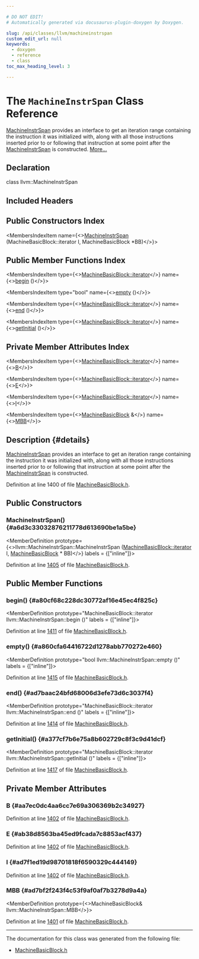 ```yaml
---

# DO NOT EDIT!
# Automatically generated via docusaurus-plugin-doxygen by Doxygen.

slug: /api/classes/llvm/machineinstrspan
custom_edit_url: null
keywords:
  - doxygen
  - reference
  - class
toc_max_heading_level: 3

---
```





# The `MachineInstrSpan` Class Reference

<DoxygenPage pluginConfig={pluginConfig}>

<a href="/docs/api/classes/llvm/machineinstrspan">MachineInstrSpan</a> provides an interface to get an iteration range containing the instruction it was initialized with, along with all those instructions inserted prior to or following that instruction at some point after the <a href="/docs/api/classes/llvm/machineinstrspan">MachineInstrSpan</a> is constructed. <a href="#details">More...</a>

## Declaration

<CodeBlock>class llvm::MachineInstrSpan</CodeBlock>

## Included Headers

<IncludesList>
<IncludesListItem
  filePath="llvm/CodeGen/MachineBasicBlock.h"
  permalink="/docs/api/files/include/include/llvm/include/llvm/codegen/machinebasicblock-h"
  isLocal="true" />
</IncludesList>

## Public Constructors Index

<MembersIndex>

<MembersIndexItem
  name={<><a href="#a6d3c33032876211778d613690be1a5be">MachineInstrSpan</a> (MachineBasicBlock::iterator I, MachineBasicBlock &#42;BB)</>}>
</MembersIndexItem>

</MembersIndex>

## Public Member Functions Index

<MembersIndex>

<MembersIndexItem
  type={<><a href="/docs/api/classes/llvm/machinebasicblock/#ae34c996b58df9b9ce6695a0c8b70c533">MachineBasicBlock::iterator</a></>}
  name={<><a href="#a80cf68c228dc30772af16e45ec4f825c">begin</a> ()</>}>
</MembersIndexItem>

<MembersIndexItem
  type="bool"
  name={<><a href="#a860cfa64416722d1278abb770272e460">empty</a> ()</>}>
</MembersIndexItem>

<MembersIndexItem
  type={<><a href="/docs/api/classes/llvm/machinebasicblock/#ae34c996b58df9b9ce6695a0c8b70c533">MachineBasicBlock::iterator</a></>}
  name={<><a href="#ad7baac24bfd68006d3efe73d6c3037f4">end</a> ()</>}>
</MembersIndexItem>

<MembersIndexItem
  type={<><a href="/docs/api/classes/llvm/machinebasicblock/#ae34c996b58df9b9ce6695a0c8b70c533">MachineBasicBlock::iterator</a></>}
  name={<><a href="#a377cf7b6e75a8b602729c8f3c9d41dcf">getInitial</a> ()</>}>
</MembersIndexItem>

</MembersIndex>

## Private Member Attributes Index

<MembersIndex>

<MembersIndexItem
  type={<><a href="/docs/api/classes/llvm/machinebasicblock/#ae34c996b58df9b9ce6695a0c8b70c533">MachineBasicBlock::iterator</a></>}
  name={<><a href="#aa7ec0dc4aa6cc7e69a306369b2c34927">B</a></>}>
</MembersIndexItem>

<MembersIndexItem
  type={<><a href="/docs/api/classes/llvm/machinebasicblock/#ae34c996b58df9b9ce6695a0c8b70c533">MachineBasicBlock::iterator</a></>}
  name={<><a href="#ab38d8563ba45ed9fcada7c8853acf437">E</a></>}>
</MembersIndexItem>

<MembersIndexItem
  type={<><a href="/docs/api/classes/llvm/machinebasicblock/#ae34c996b58df9b9ce6695a0c8b70c533">MachineBasicBlock::iterator</a></>}
  name={<><a href="#ad7f1ed19d98701818f6590329c444149">I</a></>}>
</MembersIndexItem>

<MembersIndexItem
  type={<><a href="/docs/api/classes/llvm/machinebasicblock">MachineBasicBlock</a> &amp;</>}
  name={<><a href="#ad7bf2f243f4c53f9af0af7b3278d9a4a">MBB</a></>}>
</MembersIndexItem>

</MembersIndex>

## Description {#details}

<a href="/docs/api/classes/llvm/machineinstrspan">MachineInstrSpan</a> provides an interface to get an iteration range containing the instruction it was initialized with, along with all those instructions inserted prior to or following that instruction at some point after the <a href="/docs/api/classes/llvm/machineinstrspan">MachineInstrSpan</a> is constructed.

Definition at line 1400 of file <a href="/docs/api/files/include/include/llvm/include/llvm/codegen/machinebasicblock-h">MachineBasicBlock.h</a>.

<SectionDefinition>

## Public Constructors

### MachineInstrSpan() {#a6d3c33032876211778d613690be1a5be}

<MemberDefinition
  prototype={<>llvm::MachineInstrSpan::MachineInstrSpan (<a href="/docs/api/classes/llvm/machinebasicblock/#ae34c996b58df9b9ce6695a0c8b70c533">MachineBasicBlock::iterator</a> I, <a href="/docs/api/classes/llvm/machinebasicblock">MachineBasicBlock</a> &#42; BB)</>}
  labels = {["inline"]}>

Definition at line <a href="/docs/api/files/include/include/llvm/include/llvm/codegen/machinebasicblock-h/#l01405">1405</a> of file <a href="/docs/api/files/include/include/llvm/include/llvm/codegen/machinebasicblock-h">MachineBasicBlock.h</a>.
</MemberDefinition>

</SectionDefinition>

<SectionDefinition>

## Public Member Functions

### begin() {#a80cf68c228dc30772af16e45ec4f825c}

<MemberDefinition
  prototype="MachineBasicBlock::iterator llvm::MachineInstrSpan::begin ()"
  labels = {["inline"]}>

Definition at line <a href="/docs/api/files/include/include/llvm/include/llvm/codegen/machinebasicblock-h/#l01411">1411</a> of file <a href="/docs/api/files/include/include/llvm/include/llvm/codegen/machinebasicblock-h">MachineBasicBlock.h</a>.
</MemberDefinition>

### empty() {#a860cfa64416722d1278abb770272e460}

<MemberDefinition
  prototype="bool llvm::MachineInstrSpan::empty ()"
  labels = {["inline"]}>

Definition at line <a href="/docs/api/files/include/include/llvm/include/llvm/codegen/machinebasicblock-h/#l01415">1415</a> of file <a href="/docs/api/files/include/include/llvm/include/llvm/codegen/machinebasicblock-h">MachineBasicBlock.h</a>.
</MemberDefinition>

### end() {#ad7baac24bfd68006d3efe73d6c3037f4}

<MemberDefinition
  prototype="MachineBasicBlock::iterator llvm::MachineInstrSpan::end ()"
  labels = {["inline"]}>

Definition at line <a href="/docs/api/files/include/include/llvm/include/llvm/codegen/machinebasicblock-h/#l01414">1414</a> of file <a href="/docs/api/files/include/include/llvm/include/llvm/codegen/machinebasicblock-h">MachineBasicBlock.h</a>.
</MemberDefinition>

### getInitial() {#a377cf7b6e75a8b602729c8f3c9d41dcf}

<MemberDefinition
  prototype="MachineBasicBlock::iterator llvm::MachineInstrSpan::getInitial ()"
  labels = {["inline"]}>

Definition at line <a href="/docs/api/files/include/include/llvm/include/llvm/codegen/machinebasicblock-h/#l01417">1417</a> of file <a href="/docs/api/files/include/include/llvm/include/llvm/codegen/machinebasicblock-h">MachineBasicBlock.h</a>.
</MemberDefinition>

</SectionDefinition>

<SectionDefinition>

## Private Member Attributes

### B {#aa7ec0dc4aa6cc7e69a306369b2c34927}

<MemberDefinition
  prototype="MachineBasicBlock::iterator llvm::MachineInstrSpan::B">

Definition at line <a href="/docs/api/files/include/include/llvm/include/llvm/codegen/machinebasicblock-h/#l01402">1402</a> of file <a href="/docs/api/files/include/include/llvm/include/llvm/codegen/machinebasicblock-h">MachineBasicBlock.h</a>.
</MemberDefinition>

### E {#ab38d8563ba45ed9fcada7c8853acf437}

<MemberDefinition
  prototype="MachineBasicBlock::iterator llvm::MachineInstrSpan::E">

Definition at line <a href="/docs/api/files/include/include/llvm/include/llvm/codegen/machinebasicblock-h/#l01402">1402</a> of file <a href="/docs/api/files/include/include/llvm/include/llvm/codegen/machinebasicblock-h">MachineBasicBlock.h</a>.
</MemberDefinition>

### I {#ad7f1ed19d98701818f6590329c444149}

<MemberDefinition
  prototype="MachineBasicBlock::iterator llvm::MachineInstrSpan::I">

Definition at line <a href="/docs/api/files/include/include/llvm/include/llvm/codegen/machinebasicblock-h/#l01402">1402</a> of file <a href="/docs/api/files/include/include/llvm/include/llvm/codegen/machinebasicblock-h">MachineBasicBlock.h</a>.
</MemberDefinition>

### MBB {#ad7bf2f243f4c53f9af0af7b3278d9a4a}

<MemberDefinition
  prototype={<>MachineBasicBlock&amp; llvm::MachineInstrSpan::MBB</>}>

Definition at line <a href="/docs/api/files/include/include/llvm/include/llvm/codegen/machinebasicblock-h/#l01401">1401</a> of file <a href="/docs/api/files/include/include/llvm/include/llvm/codegen/machinebasicblock-h">MachineBasicBlock.h</a>.
</MemberDefinition>

</SectionDefinition>

<hr/>

The documentation for this class was generated from the following file:

<ul>
<li><a href="/docs/api/files/include/include/llvm/include/llvm/codegen/machinebasicblock-h">MachineBasicBlock.h</a></li>
</ul>

</DoxygenPage>
